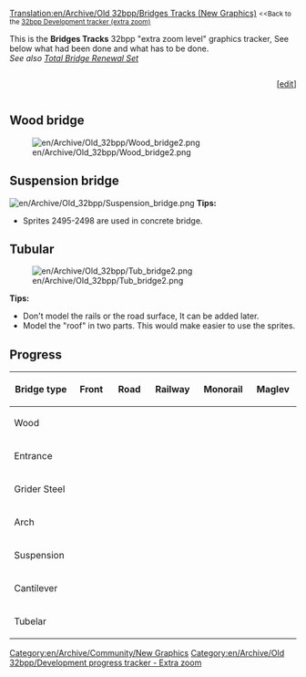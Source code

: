 [[Translation:en/Archive/Old 32bpp/Bridges Tracks (New Graphics)]]
{{en/TOCleft}}
<small><<Back to the [[en/Archive/Old 32bpp/32bpp graphics development tracker (extra zoom)|32bpp Development tracker (extra zoom)]]</small>

This is the '''Bridges Tracks''' 32bpp "extra zoom level" graphics tracker, See below what had been done and what has to be done.<br />
''See also [[en/Archive/Old 32bpp/32bpp graphics for Total Bridge Renewal Set|Total Bridge Renewal Set]]''

<!-- please update the Progress bar after editing here: 
http://wiki.openttd.org/?title=Template:Progress_bar_32bpp_tracker&action=edit 
-->
<div><div style="display: table-cell; width:100%">{{en/Archive/Old 32bpp/Progress bar 32bpp tracker|bridges tracks}}</div><div style="display: table-cell">[<span class="plainlinks">[http://wiki.openttd.org/?title=Template:Progress_bar_32bpp_tracker&action=edit edit]</span>]</div></div>


==Wood bridge==
[[File:en/Archive/Old 32bpp/Wood bridge2.png]]

==Suspension bridge==
[[File:en/Archive/Old 32bpp/Suspension bridge.png]]
'''Tips:'''
*Sprites 2495-2498 are used in concrete bridge.

==Tubular==
[[File:en/Archive/Old 32bpp/Tub bridge2.png]]

'''Tips:'''
*Don't model the rails or the road surface, It can be added later.
*Model the "roof" in two parts. This would make easier to use the sprites.

== Progress ==
{| border=1 style="background:#e7ebff;"
! width="150px"|Bridge type
! width="150px"|Front
! width="150px"|Road
! width="150px"|Railway
! width="150px"|Monorail
! width="150px"|Maglev
|-
|Wood
| {{en/Archive/Old 32bpp/Tracker sprite status|z0 = done      |z1 = wip       |z2 = wip  }}
| {{en/Archive/Old 32bpp/Tracker sprite status|z0 = done      |z1 = wip       |z2 = wip  }}
| {{en/Archive/Old 32bpp/Tracker sprite status|z0 = done      |z1 = wip       |z2 = wip  }}
| {{en/Archive/Old 32bpp/Tracker sprite status|z0 = done      |z1 = wip       |z2 = wip  }}
| {{en/Archive/Old 32bpp/Tracker sprite status|z0 = unclaimed |z1 = unclaimed |z2 = unclaimed}}
|-
|Entrance
| {{en/Archive/Old 32bpp/Tracker sprite status|z0 = done      |z1 = wip       |z2 = wip  }}
| {{en/Archive/Old 32bpp/Tracker sprite status|z0 = done      |z1 = wip       |z2 = wip  }}
| {{en/Archive/Old 32bpp/Tracker sprite status|z0 = done      |z1 = wip       |z2 = wip  }}
| {{en/Archive/Old 32bpp/Tracker sprite status|z0 = done      |z1 = wip       |z2 = wip  }}
| {{en/Archive/Old 32bpp/Tracker sprite status|z0 = unclaimed |z1 = unclaimed |z2 = unclaimed}}
|-
|Grider Steel
| {{en/Archive/Old 32bpp/Tracker sprite status|z0 = done      |z1 = wip       |z2 = wip  }}
| {{en/Archive/Old 32bpp/Tracker sprite status|z0 = done      |z1 = wip       |z2 = wip  }}
| {{en/Archive/Old 32bpp/Tracker sprite status|z0 = done      |z1 = wip       |z2 = wip  }}
| {{en/Archive/Old 32bpp/Tracker sprite status|z0 = done      |z1 = wip       |z2 = wip  }}
| {{en/Archive/Old 32bpp/Tracker sprite status|z0 = unclaimed |z1 = unclaimed |z2 = unclaimed}}
|-
|Arch
| {{en/Archive/Old 32bpp/Tracker sprite status|z0 = done      |z1 = wip       |z2 = wip  }}
| {{en/Archive/Old 32bpp/Tracker sprite status|z0 = done      |z1 = wip       |z2 = wip  }}
| {{en/Archive/Old 32bpp/Tracker sprite status|z0 = done      |z1 = wip       |z2 = wip  }}
| {{en/Archive/Old 32bpp/Tracker sprite status|z0 = done      |z1 = wip       |z2 = wip  }}
| {{en/Archive/Old 32bpp/Tracker sprite status|z0 = unclaimed |z1 = unclaimed |z2 = unclaimed}}
|-
|Suspension
| {{en/Archive/Old 32bpp/Tracker sprite status|z0 = done      |z1 = wip       |z2 = wip  }}
| {{en/Archive/Old 32bpp/Tracker sprite status|z0 = done      |z1 = wip       |z2 = wip  }}
| {{en/Archive/Old 32bpp/Tracker sprite status|z0 = done      |z1 = wip       |z2 = wip  }}
| {{en/Archive/Old 32bpp/Tracker sprite status|z0 = done      |z1 = wip       |z2 = wip  }}
| {{en/Archive/Old 32bpp/Tracker sprite status|z0 = unclaimed |z1 = unclaimed |z2 = unclaimed}}
|-
|Cantilever
| {{en/Archive/Old 32bpp/Tracker sprite status|z0 = done      |z1 = wip       |z2 = wip  }}
| {{en/Archive/Old 32bpp/Tracker sprite status|z0 = done      |z1 = wip       |z2 = wip  }}
| {{en/Archive/Old 32bpp/Tracker sprite status|z0 = done      |z1 = wip       |z2 = wip  }}
| {{en/Archive/Old 32bpp/Tracker sprite status|z0 = done      |z1 = wip       |z2 = wip  }}
| {{en/Archive/Old 32bpp/Tracker sprite status|z0 = unclaimed |z1 = unclaimed |z2 = unclaimed}}
|-
|Tubelar
| {{en/Archive/Old 32bpp/Tracker sprite status|z0 = done      |z1 = wip       |z2 = wip  }}
| {{en/Archive/Old 32bpp/Tracker sprite status|z0 = done      |z1 = wip       |z2 = wip  }}
| {{en/Archive/Old 32bpp/Tracker sprite status|z0 = done      |z1 = wip       |z2 = wip  }}
| {{en/Archive/Old 32bpp/Tracker sprite status|z0 = done      |z1 = wip       |z2 = wip  }}
| {{en/Archive/Old 32bpp/Tracker sprite status|z0 = unclaimed |z1 = unclaimed |z2 = unclaimed}}
|}


{{en/Archive/Old 32bpp/Tracker sprite key}}


{{en/Archive/Old 32bpp/Navbox Graphics Development}}

[[Category:en/Archive/Community/New Graphics]][[Category:en/Archive/Old 32bpp/Development progress tracker - Extra zoom]]
